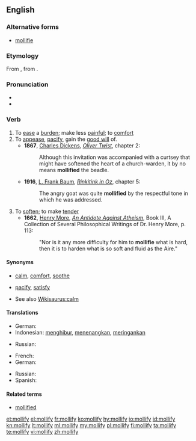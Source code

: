 {{was wotd|2006|June|19}}
==English==

===Alternative forms===
* [[mollifie]]

===Etymology===
From {{etyl|la|en}} {{term/t|la|molliō||soften, calm}}, from {{term|mollis||soft|lang=la}}.

===Pronunciation===
* {{IPA|/ˈmɑːlɪfaɪ/}}
* {{audio|en-us-mollify.ogg|Audio (US)|lang=en}}

===Verb===
{{en-verb|mollif|i|ed}}

# To [[ease]] a [[burden]]; make less [[painful]]; to [[comfort]]
# To [[appease]], [[pacify]], gain the [[good will]] of.
#* '''1867''', [[w:Charles Dickens|Charles Dickens]], ''[[s:Oliver Twist|Oliver Twist]]'', chapter 2:
#*: Although this invitation was accompanied with a curtsey that might have softened the heart of a church-warden, it by no means '''mollified''' the beadle.
#* '''1916''', [[w:L. Frank Baum|L. Frank Baum]], ''[[s:Rinkitink in Oz|Rinkitink in Oz]]'', chapter 5:
#*: The angry goat was quite '''mollified''' by the respectful tone in which he was addressed.
# To [[soften]]; to make [[tender]]
#* '''1662''', [[w:Henry More|Henry More]], ''[[s:An Antidote Against Atheism|An Antidote Against Atheism]]'', Book III, A Collection of Several Philosophical Writings of Dr. Henry More, p. 113:
#*: "Nor is it any more difficulty for him to '''mollifie''' what is hard, then it is to harden what is so soft and fluid as the Aire."

====Synonyms====
* {{sense|to ease a burden}} [[calm]], [[comfort]], [[soothe]]
* {{sense|to appease}} [[pacify]], [[satisfy]]
* See also [[Wikisaurus:calm]]

====Translations====
{{trans-top|to ease a burden}}
* German: {{t|de|mildern}}
* Indonesian: [[hibur|menghibur]], [[tenang|menenangkan]], [[ringan|meringankan]]
{{trans-mid}}
* Russian: {{t+|ru|смягчать}}
{{trans-bottom}}

{{trans-top|to appease}}
* French: {{t+|fr|apaiser}}
* German: {{t+|de|beruhigen}}
{{trans-mid}}
* Russian: {{t+|ru|успокаивать}}
* Spanish: {{t+|es|apaciguar}}
{{trans-bottom}}

====Related terms====
* [[mollified]]

[[et:mollify]]
[[el:mollify]]
[[fr:mollify]]
[[ko:mollify]]
[[hy:mollify]]
[[io:mollify]]
[[id:mollify]]
[[kn:mollify]]
[[lt:mollify]]
[[ml:mollify]]
[[my:mollify]]
[[pl:mollify]]
[[fi:mollify]]
[[ta:mollify]]
[[te:mollify]]
[[vi:mollify]]
[[zh:mollify]]